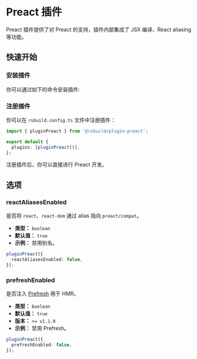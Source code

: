 # Preact 插件


<SourceCode href="https://github.com/web-infra-dev/rsbuild/tree/main/packages/plugin-preact" />

Preact 插件提供了对 Preact 的支持，插件内部集成了 JSX 编译、React aliasing 等功能。

## 快速开始

### 安装插件

你可以通过如下的命令安装插件:


<PackageManagerTabs command="add @rsbuild/plugin-preact -D" />

### 注册插件

你可以在 `rsbuild.config.ts` 文件中注册插件：

```ts title="rsbuild.config.ts"
import { pluginPreact } from '@rsbuild/plugin-preact';

export default {
  plugins: [pluginPreact()],
};
```

注册插件后，你可以直接进行 Preact 开发。

## 选项

### reactAliasesEnabled

是否将 `react`、`react-dom` 通过 alias 指向 `preact/compat`。

- **类型：** `boolean`
- **默认值：** `true`
- **示例：** 禁用别名。

```ts
pluginPreact({
  reactAliasesEnabled: false,
});
```

### prefreshEnabled

是否注入 [Prefresh](https://github.com/preactjs/prefresh) 用于 HMR。

- **类型：** `boolean`
- **默认值：** `true`
- **版本：** `>= v1.1.0`
- **示例：** 禁用 Prefresh。

```ts
pluginPreact({
  prefreshEnabled: false,
});
```
